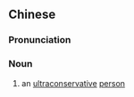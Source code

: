 {{also|老八板儿}}
==Chinese==
{{zh-forms|s=老八板儿}}

===Pronunciation===
{{zh-pron
|m=lǎobābǎnr
|cat=n
}}

===Noun===
{{zh-noun}}

# an [[ultraconservative]] [[person]]